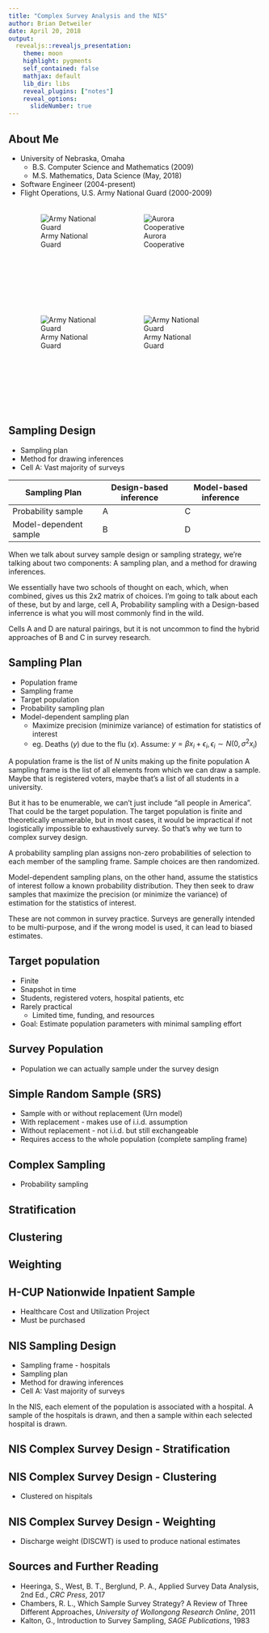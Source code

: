 ```yaml
---
title: "Complex Survey Analysis and the NIS"
author: Brian Detweiler
date: April 20, 2018
output: 
  revealjs::revealjs_presentation:
    theme: moon
    highlight: pygments
    self_contained: false
    mathjax: default
    lib_dir: libs
    reveal_plugins: ["notes"]
    reveal_options:
      slideNumber: true
---
```


## About Me
 - University of Nebraska, Omaha
     - B.S. Computer Science and Mathematics (2009)
     - M.S. Mathematics, Data Science (May, 2018)
 - Software Engineer (2004-present)
 - Flight Operations, U.S. Army National Guard (2000-2009)
<div align="center" style="padding-top: 20px;">
  <div style="width:200px; height:200px; display: inline-block;">
  ![Army National Guard](arnglogo.png)
  </div>
  <div style="width:200px; height:200px; display: inline-block;">
  ![Aurora Cooperative](auroracooplogo.png)
  </div>
  <div style="width:200px; height:200px; display: inline-block;">
  ![Army National Guard](tdameritradelogo.png)
  </div>
  <div style="width:200px; height:200px; display: inline-block;">
  ![Army National Guard](uplogo.png)
  </div>
</div>


## Sampling Design
- Sampling plan
- Method for drawing inferences
- Cell A: Vast majority of surveys

+--------------------------+------------------------+-----------------------+
| Sampling Plan            | Design-based inference | Model-based inference |
+==========================+========================+=======================+
| Probability sample       | A                      | C                     |
+--------------------------+------------------------+-----------------------+
| Model-dependent sample   | B                      | D                     |
+--------------------------+------------------------+-----------------------+

<div class="notes">
  When we talk about survey sample design or sampling strategy, 
  we're talking about two components: 
  A sampling plan, and a method for drawing inferences. 
  
  We essentially have two schools of thought on each, which, when combined,
  gives us this 2x2 matrix of choices. I'm going to talk about each of these,
  but by and large, cell A, Probability sampling with a Design-based inferrence
  is what you will most commonly find in the wild.
  
  Cells A and D are natural pairings, but it is not uncommon to find the 
  hybrid approaches of B and C in survey research.
</div>

## Sampling Plan
- Population frame
- Sampling frame
- Target population
- Probability sampling plan
- Model-dependent sampling plan
    - Maximize precision (minimize variance) of estimation for statistics of interest
    - eg. Deaths ($y$) due to the flu ($x$). Assume:
$y = \beta x_i + \epsilon_i, \epsilon_i \sim N(0, \sigma^2 x_i)$

<div class="notes">
  A population frame is the list of $N$ units making up the finite population \cite{Chambers}
  A sampling frame is the list of all elements from which we can draw a sample. 
  Maybe that is registered voters, maybe that's a list of all students in a university.
  
  But it has to be enumerable, we can't just include "all people in America". That could be
  the target population. The target population is finite and theoretically enumerable, but
  in most cases, it would be impractical if not logistically impossible to exhaustively survey.
  So that's why we turn to complex survey design.
  
  A probability sampling plan assigns non-zero probabilities of selection
  to each member of the sampling frame. Sample choices are then randomized.
  
  Model-dependent sampling plans, on the other hand, assume the statistics of interest
  follow a known probability distribution. They then seek to draw samples that maximize
  the precision (or minimize the variance) of estimation for the statistics of interest.
  
  These are not common in survey practice. Surveys are generally intended to be multi-purpose,
  and if the wrong model is used, it can lead to biased estimates. 
</div>

## Target population 
- Finite
- Snapshot in time
- Students, registered voters, hospital patients, etc
- Rarely practical
    - Limited time, funding, and resources
- Goal: Estimate population parameters with minimal sampling effort

## Survey Population
- Population we can actually sample under the survey design

## Simple Random Sample (SRS)
- Sample with or without replacement (Urn model)
- With replacement - makes use of i.i.d. assumption
- Without replacement - not i.i.d. but still exchangeable
- Requires access to the whole population (complete sampling frame)

## Complex Sampling
- Probability sampling

## Stratification

## Clustering

## Weighting

## H-CUP Nationwide Inpatient Sample
- Healthcare Cost and Utilization Project
- Must be purchased

## NIS Sampling Design
- Sampling frame - hospitals
- Sampling plan
- Method for drawing inferences
- Cell A: Vast majority of surveys

<div class="notes">
  In the NIS, each element of the population is associated with a hospital. A
  sample of the hospitals is drawn, and then a sample within each selected hospital 
  is drawn.
</div>

## NIS Complex Survey Design - Stratification

## NIS Complex Survey Design - Clustering
- Clustered on hispitals

## NIS Complex Survey Design - Weighting
- Discharge weight (DISCWT) is used to produce national estimates

## Sources and Further Reading
- Heeringa, S., West, B. T., Berglund, P. A., Applied Survey Data Analysis, 2nd Ed., *CRC Press*, 2017
- Chambers, R. L., Which Sample Survey Strategy? A Review of Three Different Approaches, *University of Wollongong Research Online*, 2011
- Kalton, G., Introduction to Survey Sampling, *SAGE Publications*, 1983